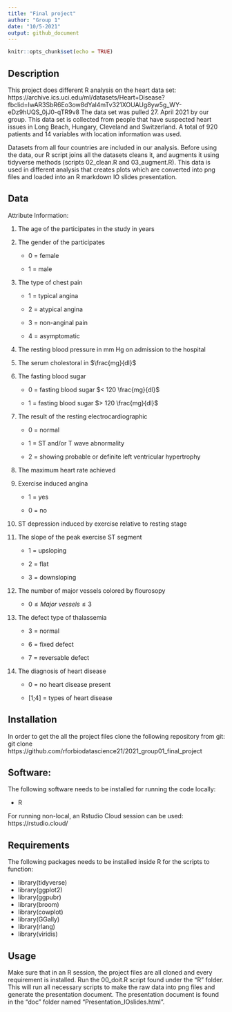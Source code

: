 ```yaml
---
title: "Final project"
author: "Group 1"
date: "10/5-2021"
output: github_document
---
```


```r
knitr::opts_chunk$set(echo = TRUE)
```

## Description
This project does different R analysis on the heart data set:
https://archive.ics.uci.edu/ml/datasets/Heart+Disease?fbclid=IwAR3SbR6Eo3ow8dYal4mTv321XOUAUg8yw5g_WY-eDz9hUQS_0jJ0-qTR9v8
The data set was pulled 27. April 2021 by our group.
This data set is collected from people that have suspected heart issues in Long Beach, Hungary, Cleveland and Switzerland. A total of 920 patients and 14 variables with location information was used.

Datasets from all four countries are included in our analysis. Before using the data, our R script joins all the datasets cleans it, and augments it using tidyverse methods (scripts 02_clean.R and 03_augment.R). This data is used in different analysis that creates plots which are converted into png files and loaded into an R markdown IO slides presentation.

## Data 
Attribute Information:

1. The age of the participates in the study in years    

2. The gender of the  participates

    * 0 = female

    * 1 = male

3. The type of chest pain

    * 1 = typical angina

    * 2 = atypical angina

    * 3 = non-anginal pain

    * 4 = asymptomatic

4. The resting blood pressure in mm Hg on admission to the hospital  

5. The serum cholestoral in $\frac{mg}{dl}$    

6. The fasting blood sugar

    * 0 = fasting blood sugar $< 120 \frac{mg}{dl}$

    * 1 = fasting blood sugar $> 120 \frac{mg}{dl}$

7. The result of the resting electrocardiographic

    * 0 = normal

    * 1 = ST  and/or T wave abnormality

    * 2 = showing probable or definite left ventricular hypertrophy

8. The maximum heart rate achieved   

9. Exercise induced angina

    * 1 = yes

    * 0 = no

10. ST depression induced by exercise relative to resting stage   

11. The slope of the peak exercise ST segment

    * 1 = upsloping

    * 2 = flat

    * 3 = downsloping

12. The number of major vessels colored by flourosopy

    * $0\leq Major\ vessels\leq 3$

13. The defect type of thalassemia

    * 3 = normal

    * 6 = fixed defect

    * 7 = reversable defect

14. The diagnosis of heart disease

    * 0 = no heart disease present

    * [1;4] = types of heart disease 

## Installation
In order to get the all the project files clone the following repository from git: 
git clone https://github.com/rforbiodatascience21/2021_group01_final_project

## Software:
The following software needs to be installed for running the code locally:

- R

For running non-local, an Rstudio Cloud session can be used: https://rstudio.cloud/

## Requirements

The following packages needs to be installed inside R for the scripts to function:

- library(tidyverse)
- library(ggplot2)
- library(ggpubr)
- library(broom)
- library(cowplot)
- library(GGally)
- library(rlang)
- library(viridis)

## Usage
Make sure that in an R session, the project files are all cloned and every requirement is installed. Run the 00_doit.R script found under the "R" folder. This will run all necessary scripts to make the raw data into png files and generate the presentation document. The presentation document is found in the "doc" folder named "Presentation_IOslides.html".
